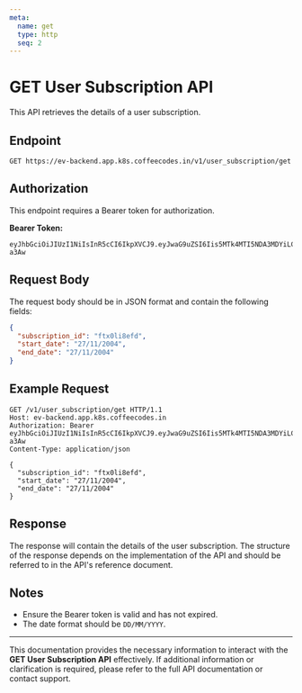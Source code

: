 ```yaml
---
meta:
  name: get
  type: http
  seq: 2
---
```


# GET User Subscription API

This API retrieves the details of a user subscription.

## Endpoint

`GET https://ev-backend.app.k8s.coffeecodes.in/v1/user_subscription/get`

## Authorization

This endpoint requires a Bearer token for authorization.

**Bearer Token:**

```
eyJhbGciOiJIUzI1NiIsInR5cCI6IkpXVCJ9.eyJwaG9uZSI6Iis5MTk4MTI5NDA3MDYiLCJ1aWQiOiI1Z2VhcGdhcHhzIn0.yNyKfoOQouzSNDwp_5rJ9CAEMVJo5uqueJHNpG-a3Aw
```

## Request Body

The request body should be in JSON format and contain the following fields:

```json
{
  "subscription_id": "ftx0li8efd",
  "start_date": "27/11/2004",
  "end_date": "27/11/2004"
}
```

## Example Request

```http
GET /v1/user_subscription/get HTTP/1.1
Host: ev-backend.app.k8s.coffeecodes.in
Authorization: Bearer eyJhbGciOiJIUzI1NiIsInR5cCI6IkpXVCJ9.eyJwaG9uZSI6Iis5MTk4MTI5NDA3MDYiLCJ1aWQiOiI1Z2VhcGdhcHhzIn0.yNyKfoOQouzSNDwp_5rJ9CAEMVJo5uqueJHNpG-a3Aw
Content-Type: application/json

{
  "subscription_id": "ftx0li8efd",
  "start_date": "27/11/2004",
  "end_date": "27/11/2004"
}
```

## Response

The response will contain the details of the user subscription. The structure of the response depends on the implementation of the API and should be referred to in the API's reference document.

## Notes

- Ensure the Bearer token is valid and has not expired.
- The date format should be `DD/MM/YYYY`.

---

This documentation provides the necessary information to interact with the **GET User Subscription API** effectively. If additional information or clarification is required, please refer to the full API documentation or contact support.